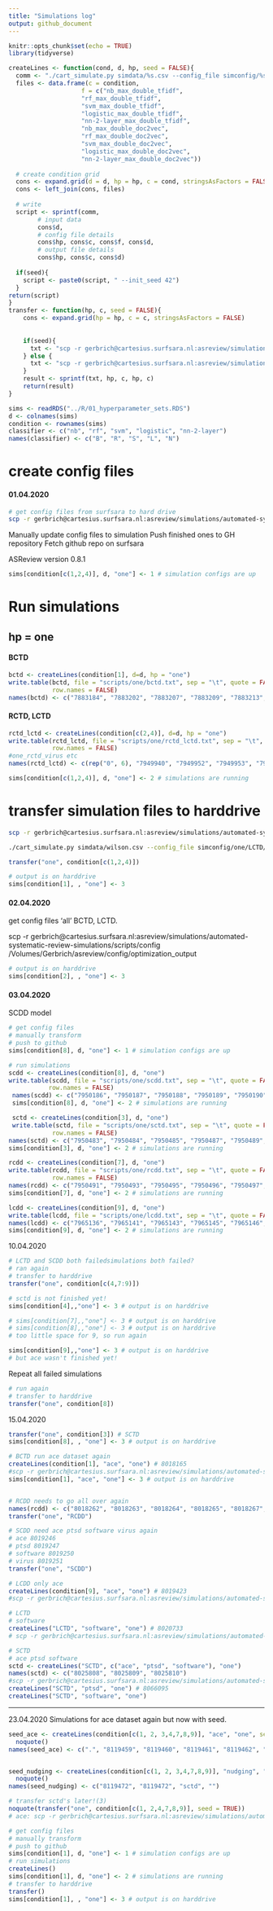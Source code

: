 ```yaml
---
title: "Simulations log"
output: github_document
---
```


```r
knitr::opts_chunk$set(echo = TRUE)
library(tidyverse)

createLines <- function(cond, d, hp, seed = FALSE){
  comm <- "./cart_simulate.py simdata/%s.csv --config_file simconfig/%s/%s/%s-%s.ini --state_file simoutput/%s/%s/%s/results.h5 -r 15"
  files <- data.frame(c = condition, 
                    f = c("nb_max_double_tfidf",
                    "rf_max_double_tfidf",
                    "svm_max_double_tfidf",
                    "logistic_max_double_tfidf",
                    "nn-2-layer_max_double_tfidf",
                    "nb_max_double_doc2vec",
                    "rf_max_double_doc2vec",
                    "svm_max_double_doc2vec",
                    "logistic_max_double_doc2vec",
                    "nn-2-layer_max_double_doc2vec"))
  
  # create condition grid
  cons <- expand.grid(d = d, hp = hp, c = cond, stringsAsFactors = FALSE)
  cons <- left_join(cons, files)
  
  # write 
  script <- sprintf(comm, 
        # input data
        cons$d, 
        # config file details
        cons$hp, cons$c, cons$f, cons$d,
        # output file details
        cons$hp, cons$c, cons$d)
  
  if(seed){
    script <- paste0(script, " --init_seed 42")
  }
return(script)
}
transfer <- function(hp, c, seed = FALSE){
    cons <- expand.grid(hp = hp, c = c, stringsAsFactors = FALSE)
    
   
    if(seed){
      txt <- "scp -r gerbrich@cartesius.surfsara.nl:asreview/simulations/automated-systematic-review-simulations/scripts/simoutput/%s/%s /Volumes/Gerbrich/asreview/simoutput/%s_seed/%s"
    } else {
      txt <- "scp -r gerbrich@cartesius.surfsara.nl:asreview/simulations/automated-systematic-review-simulations/scripts/simoutput/%s/%s /Volumes/Gerbrich/asreview/simoutput/%s/%s"
    }
    result <- sprintf(txt, hp, c, hp, c)
    return(result)
}


```

```r
sims <- readRDS("../R/01_hyperparameter_sets.RDS")
d <- colnames(sims)
condition <- rownames(sims)
classifier <- c("nb", "rf", "svm", "logistic", "nn-2-layer")
names(classifier) <- c("B", "R", "S", "L", "N")
```

# create config files 
#### 01.04.2020
```bash
# get config files from surfsara to hard drive 
scp -r gerbrich@cartesius.surfsara.nl:asreview/simulations/automated-systematic-review-simulations/scripts/config /Volumes/Gerbrich/asreview/config/optimization_output
```

Manually update config files to simulation 
Push finished ones to GH repository
Fetch github repo on surfsara

ASReview version 0.8.1

```r
sims[condition[c(1,2,4)], d, "one"] <- 1 # simulation configs are up
```

# Run simulations

## hp = one 

#### BCTD
```r
bctd <- createLines(condition[1], d=d, hp = "one")
write.table(bctd, file = "scripts/one/bctd.txt", sep = "\t", quote = FALSE,
            row.names = FALSE)
names(bctd) <- c("7883184", "7883202", "7883207", "7883209", "7883213", "7883214")
```

#### RCTD, LCTD
```r
rctd_lctd <- createLines(condition[c(2,4)], d=d, hp = "one")
write.table(rctd_lctd, file = "scripts/one/rctd_lctd.txt", sep = "\t", quote = FALSE,
            row.names = FALSE)
#one_rctd_virus etc 
names(rctd_lctd) <- c(rep("0", 6), "7949940", "7949952", "7949953", "7949954", "7949956", "7949959")
```

```r
sims[condition[c(1,2,4)], d, "one"] <- 2 # simulations are running 
```

# transfer simulation files to harddrive

```bash
scp -r gerbrich@cartesius.surfsara.nl:asreview/simulations/automated-systematic-review-simulations/scripts/config /Volumes/Gerbrich/asreview/config/optimization_output

./cart_simulate.py simdata/wilson.csv --config_file simconfig/one/LCTD/logistic_max_double_tfidf-wilson.ini --state_file simoutput/one/LCTD/wilson/results.h5 -r 15
```


```r
transfer("one", condition[c(1,2,4)])
```

```r
# output is on harddrive
sims[condition[1], , "one"] <- 3
```


#### 02.04.2020
get config files 'all' BCTD, LCTD. 

scp -r gerbrich@cartesius.surfsara.nl:asreview/simulations/automated-systematic-review-simulations/scripts/config /Volumes/Gerbrich/asreview/config/optimization_output

```r
# output is on harddrive
sims[condition[2], , "one"] <- 3
```

#### 03.04.2020
SCDD model 

```r
# get config files
# manually transform
# push to github 
sims[condition[8], d, "one"] <- 1 # simulation configs are up

# run simulations 
scdd <- createLines(condition[8], d, "one")
write.table(scdd, file = "scripts/one/scdd.txt", sep = "\t", quote = FALSE,
           row.names = FALSE)
 names(scdd) <- c("7950186", "7950187", "7950188", "7950189", "7950190", "7950191")
 sims[condition[8], d, "one"] <- 2 # simulations are running 
```

```r
 sctd <- createLines(condition[3], d, "one")
 write.table(sctd, file = "scripts/one/sctd.txt", sep = "\t", quote = FALSE,
            row.names = FALSE)
names(sctd) <- c("7950483", "7950484", "7950485", "7950487", "7950489", "7950490")
sims[condition[3], d, "one"] <- 2 # simulations are running
```

```r
rcdd <- createLines(condition[7], d, "one")
write.table(rcdd, file = "scripts/one/rcdd.txt", sep = "\t", quote = FALSE,
            row.names = FALSE)
names(rcdd) <- c("7950491", "7950493", "7950495", "7950496", "7950497", "7950499")
sims[condition[7], d, "one"] <- 2 # simulations are running
```

```r
lcdd <- createLines(condition[9], d, "one")
write.table(lcdd, file = "scripts/one/lcdd.txt", sep = "\t", quote = FALSE, row.names = FALSE)
names(lcdd) <- c("7965136", "7965141", "7965143", "7965145", "7965146", "7965147")
sims[condition[9], d, "one"] <- 2 # simulations are running
```

10.04.2020

```r
# LCTD and SCDD both failedsimulations both failed? 
# ran again 
# transfer to harddrive
transfer("one", condition[c(4,7:9)])

# sctd is not finished yet! 
sims[condition[4],,"one"] <- 3 # output is on harddrive 

# sims[condition[7],,"one"] <- 3 # output is on harddrive 
# sims[condition[8],,"one"] <- 3 # output is on harddrive 
# too little space for 9, so run again 

sims[condition[9],,"one"] <- 3 # output is on harddrive 
# but ace wasn't finished yet! 
```

Repeat all failed simulations 


```r
# run again 
# transfer to harddrive 
transfer("one", condition[8])
```



15.04.2020 
```r
transfer("one", condition[3]) # SCTD 
sims[condition[8], , "one"] <- 3 # output is on harddrive

# BCTD run ace dataset again 
createLines(condition[1], "ace", "one") # 8018165
#scp -r gerbrich@cartesius.surfsara.nl:asreview/simulations/automated-systematic-review-simulations/scripts/simoutput/one/BCTD/ace /Volumes/Gerbrich/asreview/simoutput/one/BCTD
sims[condition[1], "ace", "one"] <- 3 # output is on harddrive


# RCDD needs to go all over again
names(rcdd) <- c("8018262", "8018263", "8018264", "8018265", "8018267", "8018268")
transfer("one", "RCDD")

# SCDD need ace ptsd software virus again
# ace 8019246
# ptsd 8019247
# software 8019250
# virus 8019251
transfer("one", "SCDD")

# LCDD only ace 
createLines(condition[9], "ace", "one") # 8019423
#scp -r gerbrich@cartesius.surfsara.nl:asreview/simulations/automated-systematic-review-simulations/scripts/simoutput/one/LCDD/ace /Volumes/Gerbrich/asreview/simoutput/one/LCDD

# LCTD
# software 
createLines("LCTD", "software", "one") # 8020733
# scp -r gerbrich@cartesius.surfsara.nl:asreview/simulations/automated-systematic-review-simulations/scripts/simoutput/one/LCTD/software /Volumes/Gerbrich/asreview/simoutput/one/LCTD

# SCTD 
# ace ptsd software
sctd <- createLines("SCTD", c("ace", "ptsd", "software"), "one")
names(sctd) <- c("8025808", "8025809", "8025810")
#scp -r gerbrich@cartesius.surfsara.nl:asreview/simulations/automated-systematic-review-simulations/scripts/simoutput/one/SCTD/ace /Volumes/Gerbrich/asreview/simoutput/one/SCTD
createLines("SCTD", "ptsd", "one") # 8066095
createLines("SCTD", "software", "one")
```

---

23.04.2020
Simulations for ace dataset again but now with seed. 
```r
seed_ace <- createLines(condition[c(1, 2, 3,4,7,8,9)], "ace", "one", seed = TRUE) %>%
  noquote()
names(seed_ace) <- c(".", "8119459", "8119460", "8119461", "8119462", "8119463", "8119464")


seed_nudging <- createLines(condition[c(1, 2, 3,4,7,8,9)], "nudging", "one", seed = TRUE) %>%
  noquote()
names(seed_nudging) <- c("8119472", "8119472", "sctd", "")

# transfer sctd's later!(3)
noquote(transfer("one", condition[c(1, 2,4,7,8,9)], seed = TRUE))
# ace: scp -r gerbrich@cartesius.surfsara.nl:asreview/simulations/automated-systematic-review-simulations/scripts/simoutput/one/SCTD/ace /Volumes/Gerbrich/asreview/simoutput/one_seed/SCTD

```



```r
# get config files
# manually transform
# push to github 
sims[condition[1], d, "one"] <- 1 # simulation configs are up
# run simulations 
createLines()
sims[condition[1], d, "one"] <- 2 # simulations are running 
# transfer to harddrive 
transfer()
sims[condition[1], , "one"] <- 3 # output is on harddrive
```

